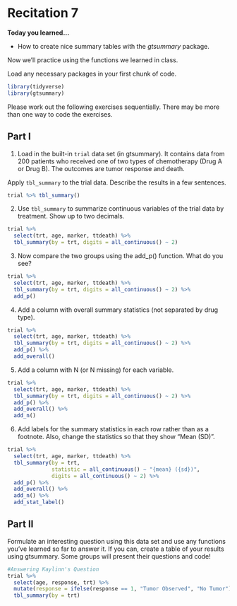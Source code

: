 # Recitation 7

__Today you learned...__

* How to create nice summary tables with the _gtsummary_ package. 

Now we'll practice using the functions we learned in class.

Load any necessary packages in your first chunk of code.

```r
library(tidyverse)
library(gtsummary)
```

Please work out the following exercises sequentially. There may be more than one way to code the exercises.

## Part I

1. Load in the built-in `trial` data set (in gtsummary). It contains data from 200 patients who received one of two types of chemotherapy (Drug A or Drug B). The outcomes are tumor response and death.

Apply `tbl_summary` to the trial data. Describe the results in a few sentences.

```r
trial %>% tbl_summary()
```

2. Use `tbl_summary` to summarize continuous variables of the trial data by treatment. Show up to two decimals.

```r
trial %>% 
  select(trt, age, marker, ttdeath) %>% 
  tbl_summary(by = trt, digits = all_continuous() ~ 2)
```

3. Now compare the two groups using the add_p() function. What do you see?

```r
trial %>% 
  select(trt, age, marker, ttdeath) %>% 
  tbl_summary(by = trt, digits = all_continuous() ~ 2) %>% 
  add_p()
```

4. Add a column with overall summary statistics (not separated by drug type).

```r
trial %>% 
  select(trt, age, marker, ttdeath) %>% 
  tbl_summary(by = trt, digits = all_continuous() ~ 2) %>% 
  add_p() %>%
  add_overall()
```

5. Add a column with N (or N missing) for each variable.

```r
trial %>% 
  select(trt, age, marker, ttdeath) %>% 
  tbl_summary(by = trt, digits = all_continuous() ~ 2) %>% 
  add_p() %>%
  add_overall() %>% 
  add_n()
```

6. Add labels for the summary statistics in each row rather than as a footnote. Also, change the statistics so that they show "Mean (SD)".

```r
trial %>% 
  select(trt, age, marker, ttdeath) %>% 
  tbl_summary(by = trt, 
              statistic = all_continuous() ~ "{mean} ({sd})",
              digits = all_continuous() ~ 2) %>% 
  add_p() %>%
  add_overall() %>% 
  add_n() %>% 
  add_stat_label()
```

## Part II

Formulate an interesting question using this data set and use any functions you've learned so far to answer it. If you can, create a table of your results using gtsummary. Some groups will present their questions and code!

```r
#Answering Kaylinn's Question
trial %>% 
  select(age, response, trt) %>% 
  mutate(response = ifelse(response == 1, "Tumor Observed", "No Tumor")) %>%
  tbl_summary(by = trt)
```
